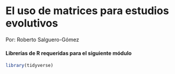 # El uso de matrices para estudios evolutivos

Por: Roberto Salguero-Gómez


#### Librerías de R requeridas para el siguiente módulo

```r
library(tidyverse)
```

